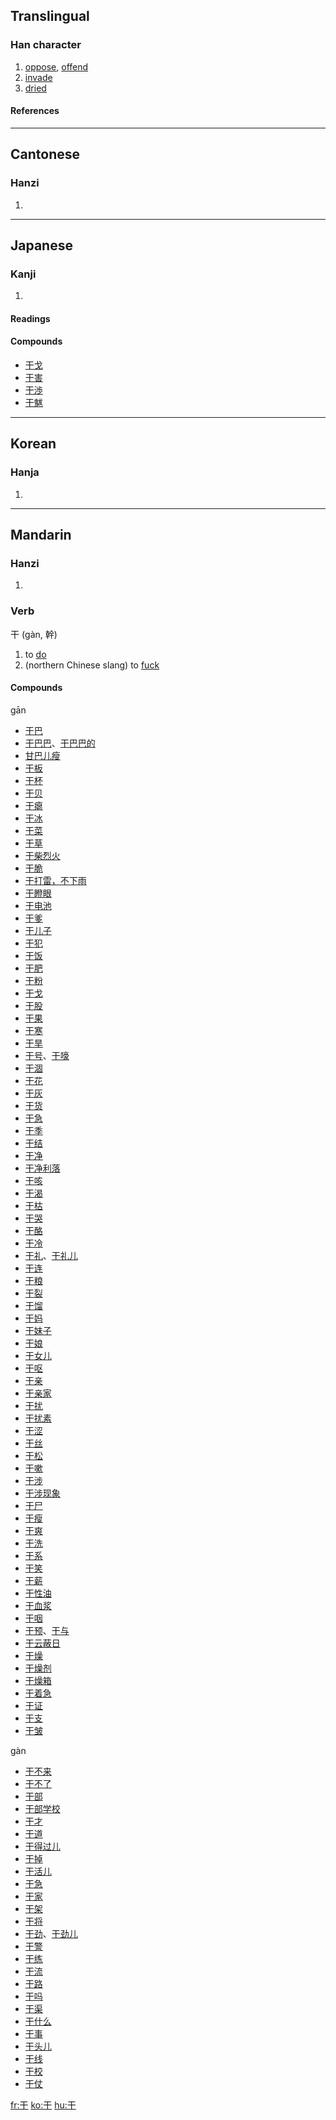 {{see|乾|幹}}

==Translingual==
{{Han stroke|[[Image:干-order.gif]]}}
===Han character===
{{Han char|rn=51|rad=干|as=00|sn=3|four=1040<sub>0</sub>|canj=一十 (MJ)}}
# [[oppose]], [[offend]]
# [[invade]]
# [[dried]]
====References====
{{Han ref|kx=0339.010|dkj=09165|dj=0645.220|hdz=10405.050|uh=5E72|ud=24178|bh=A47A|bd=42106}}
----

==Cantonese==
===Hanzi===
{{yue-hanzi|jyut=|y=gon1}}
# {{defn|Cantonese}}
----
==Japanese==
===Kanji===
{{ja-kanji|grade=|rs=干00}}
# {{defn|Japanese}} 
====Readings====
{{ja-readings|on=[[かん]] (kan)|kun=[[ほす]] (hosu), [[ひる]] (hiru), [[おかす]] (okasu)}}

====Compounds====
*[[干戈]]
*[[干害]]
*[[干渉]]
*[[干魃]]
----
==Korean==
===Hanja===
{{ko-hanja|hangeul=[[간]], [[강]]|rv=gan, gang|mr=kan, kang}}
# {{defn|Korean}}
----
==Mandarin==
===Hanzi===
{{cmn-hanzi|tra=[[乾]], [[幹]]|pin=[[gān]] (gan1), [[gàn]] (gan4)|wg=kan<sup>1</sup>, kan<sup>4</sup>}}
# {{defn|Mandarin}}

===Verb===
干 (gàn, 幹)

# to [[do]]
# (northern Chinese slang) to [[fuck]]

====Compounds====
gān
*[[干巴]]
*[[干巴巴]]、[[干巴巴的]]
*[[甘巴儿瘦]]
*[[干板]]
*[[干杯]]
*[[干贝]]
*[[干瘪]]
*[[干冰]]
*[[干菜]]
*[[干草]]
*[[干柴烈火]]
*[[干脆]]
*[[干打雷，不下雨]]
*[[干瞪眼]]
*[[干电池]]
*[[干爹]]
*[[干儿子]]
*[[干犯]]
*[[干饭]]
*[[干肥]]
*[[干粉]]
*[[干戈]]
*[[干股]]
*[[干果]]
*[[干寒]]
*[[干旱]]
*[[干号]]、[[干嚎]]
*[[干涸]]
*[[干花]]
*[[干灰]]
*[[干货]]
*[[干急]]
*[[干季]]
*[[干结]]
*[[干净]]
*[[干净利落]]
*[[干咳]]
*[[干渴]]
*[[干枯]]
*[[干哭]]
*[[干酪]]
*[[干冷]]
*[[干礼]]、[[干礼儿]]
*[[干连]]
*[[干粮]]
*[[干裂]]
*[[干馏]]
*[[干妈]]
*[[干妹子]]
*[[干娘]]
*[[干女儿]]
*[[干呕]]
*[[干亲]]
*[[干亲家]]
*[[干扰]]
*[[干扰素]]
*[[干涩]]
*[[干丝]]
*[[干松]]
*[[干嗽]]
*[[干涉]]
*[[干涉现象]]
*[[干尸]]
*[[干瘦]]
*[[干爽]]
*[[干洗]]
*[[干系]]
*[[干笑]]
*[[干薪]]
*[[干性油]]
*[[干血浆]]
*[[干咽]]
*[[干预]]、[[干与]]
*[[干云蔽日]]
*[[干燥]]
*[[干燥剂]]
*[[干燥箱]]
*[[干着急]]
*[[干证]]
*[[干支]]
*[[干皱]]
gàn
*[[干不来]]
*[[干不了]]
*[[干部]]
*[[干部学校]]
*[[干才]]
*[[干道]]
*[[干得过儿]]
*[[干掉]]
*[[干活儿]]
*[[干急]]
*[[干家]]
*[[干架]]
*[[干将]]
*[[干劲]]、[[干劲儿]]
*[[干警]]
*[[干练]]
*[[干流]]
*[[干路]]
*[[干吗]]
*[[干渠]]
*[[干什么]]
*[[干事]]
*[[干头儿]]
*[[干线]]
*[[干校]]
*[[干仗]]

[[fr:干]]
[[ko:干]]
[[hu:干]]
